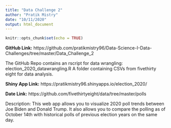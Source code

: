 ---
title: "Data Challenge 2"
author: "Pratik Mistry"
date: "10/11/2020"
output: html_document
---

```{r setup, include=FALSE}
knitr::opts_chunk$set(echo = TRUE)
```

**GitHub Link:** https://github.com/pratikmistry96/Data-Science-I-Data-Challenges/tree/master/Data_Challenge_2

The GitHub Repo contains an rscript for data wrangling: election_2020_datawrangling.R
A folder containing CSVs from fivethirty eight for data analysis.

**Shiny App Link:** https://pratikmistry96.shinyapps.io/election_2020/


**Date Link:** https://github.com/fivethirtyeight/data/tree/master/polls

Description: This web app allows you to visualize 2020 poll trends between Joe Biden and Donald Trump. It also allows you to compare the polling as of October 14th with historical polls of previous election years on the same day.